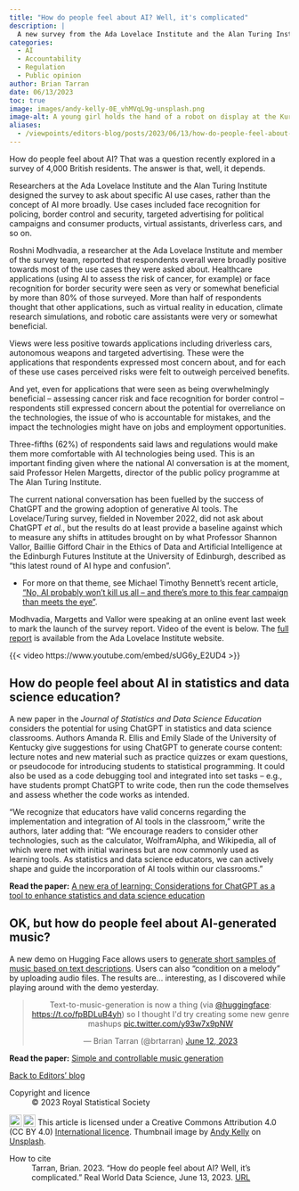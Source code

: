 ```yaml
---
title: "How do people feel about AI? Well, it's complicated"
description: |
  A new survey from the Ada Lovelace Institute and the Alan Turing Institute finds broadly positive views towards AI use cases in healthcare and border security, among others, but people are also concerned about the dangers of overreliance on the technologies and a lack of clarity around accountability.
categories:
  - AI
  - Accountability
  - Regulation
  - Public opinion
author: Brian Tarran
date: 06/13/2023
toc: true
image: images/andy-kelly-0E_vhMVqL9g-unsplash.png
image-alt: A young girl holds the hand of a robot on display at the Kuromon Market in Osaka. Photo by Andy Kelly on Unsplash.
aliases: 
  - /viewpoints/editors-blog/posts/2023/06/13/how-do-people-feel-about-ai.html
---
```

How do people feel about AI? That was a question recently explored in a survey of 4,000 British residents. The answer is that, well, it depends.

Researchers at the Ada Lovelace Institute and the Alan Turing Institute designed the survey to ask about specific AI use cases, rather than the concept of AI more broadly. Use cases included face recognition for policing, border control and security, targeted advertising for political campaigns and consumer products, virtual assistants, driverless cars, and so on.

Roshni Modhvadia, a researcher at the Ada Lovelace Institute and member of the survey team, reported that respondents overall were broadly positive towards most of the use cases they were asked about. Healthcare applications (using AI to assess the risk of cancer, for example) or face recognition for border security were seen as very or somewhat beneficial by more than 80% of those surveyed. More than half of respondents thought that other applications, such as virtual reality in education, climate research simulations, and robotic care assistants were very or somewhat beneficial. 

Views were less positive towards applications including driverless cars, autonomous weapons and targeted advertising. These were the applications that respondents expressed most concern about, and for each of these use cases perceived risks were felt to outweigh perceived benefits.

And yet, even for applications that were seen as being overwhelmingly beneficial -- assessing cancer risk and face recognition for border control -- respondents still expressed concern about the potential for overreliance on the technologies, the issue of who is accountable for mistakes, and the impact the technologies might have on jobs and employment opportunities.

Three-fifths (62%) of respondents said laws and regulations would make them more comfortable with AI technologies being used. This is an important finding given where the national AI conversation is at the moment, said Professor Helen Margetts, director of the public policy programme at The Alan Turing Institute. 

The current national conversation has been fuelled by the success of ChatGPT and the growing adoption of generative AI tools. The Lovelace/Turing survey, fielded in November 2022, did not ask about ChatGPT *et al.*, but the results do at least provide a baseline against which to measure any shifts in attitudes brought on by what Professor Shannon Vallor, Baillie Gifford Chair in the Ethics of Data and Artificial Intelligence at the Edinburgh Futures Institute at the University of Edinburgh, described as "this latest round of AI hype and confusion".

- For more on that theme, see Michael Timothy Bennett's recent article, ["No, AI probably won’t kill us all -- and there’s more to this fear campaign than meets the eye"](https://realworlddatascience.net/the-pulse/posts/2023/06/05/no-AI-probably-wont-kill-us.html).

Modhvadia, Margetts and Vallor were speaking at an online event last week to mark the launch of the survey report. Video of the event is below. The [full report](https://www.adalovelaceinstitute.org/report/public-attitudes-ai/) is available from the Ada Lovelace Institute website.

{{< video https://www.youtube.com/embed/sUG6y_E2UD4 >}}

## How do people feel about AI in statistics and data science education?
A new paper in the *Journal of Statistics and Data Science Education* considers the potential for using ChatGPT in statistics and data science classrooms. Authors Amanda R. Ellis and Emily Slade of the University of Kentucky give suggestions for using ChatGPT to generate course content: lecture notes and new material such as practice quizzes or exam questions, or pseudocode for introducing students to statistical programming. It could also be used as a code debugging tool and integrated into set tasks -- e.g., have students prompt ChatGPT to write code, then run the code themselves and assess whether the code works as intended.

"We recognize that educators have valid concerns regarding the implementation and integration of AI tools in the classroom," write the authors, later adding that: "We encourage readers to consider other technologies, such as the calculator, WolframAlpha, and Wikipedia, all of which were met with initial wariness but are now commonly used as learning tools. As statistics and data science educators, we can actively shape and guide the incorporation of AI tools within our classrooms."

**Read the paper:** [A new era of learning: Considerations for ChatGPT as a tool to enhance statistics and data science education](https://amstat.tandfonline.com/doi/full/10.1080/26939169.2023.2223609)

## OK, but how do people feel about AI-generated music?
A new demo on Hugging Face allows users to [generate short samples of music based on text descriptions](https://huggingface.co/spaces/facebook/MusicGen). Users can also "condition on a melody" by uploading audio files. The results are... interesting, as I discovered while playing around with the demo yesterday.

<center><blockquote class="twitter-tweet"><p lang="en" dir="ltr">Text-to-music-generation is now a thing (via <a href="https://twitter.com/huggingface?ref_src=twsrc%5Etfw">@huggingface</a>: <a href="https://t.co/fpBDLuB4yh">https://t.co/fpBDLuB4yh</a>) so I thought I&#39;d try creating some new genre mashups <a href="https://t.co/y93w7x9pNW">pic.twitter.com/y93w7x9pNW</a></p>&mdash; Brian Tarran (@brtarran) <a href="https://twitter.com/brtarran/status/1668301878751375369?ref_src=twsrc%5Etfw">June 12, 2023</a></blockquote> <script async src="https://platform.twitter.com/widgets.js" charset="utf-8"></script></center>

**Read the paper:** [Simple and controllable music generation](https://huggingface.co/papers/2306.05284)

::: {.article-btn}
[Back to Editors' blog](/the-pulse/editors-blog/index.qmd)
:::

::: {.further-info}
::: grid
::: {.g-col-12 .g-col-md-6}
Copyright and licence
: &copy; 2023 Royal Statistical Society

<a href="http://creativecommons.org/licenses/by/4.0/?ref=chooser-v1" target="_blank" rel="license noopener noreferrer" style="display:inline-block;"> <img style="height:22px!important;vertical-align:text-bottom;" src="https://mirrors.creativecommons.org/presskit/icons/cc.svg?ref=chooser-v1"><img style="height:22px!important;margin-left:3px;vertical-align:text-bottom;" src="https://mirrors.creativecommons.org/presskit/icons/by.svg?ref=chooser-v1"></a> This article is licensed under a Creative Commons Attribution 4.0 (CC BY 4.0) <a href="http://creativecommons.org/licenses/by/4.0/?ref=chooser-v1" target="_blank" rel="license noopener noreferrer" style="display:inline-block;"> International licence</a>. Thumbnail image by <a href="https://unsplash.com/@askkell?utm_source=unsplash&utm_medium=referral&utm_content=creditCopyText">Andy Kelly</a> on <a href="https://unsplash.com/photos/0E_vhMVqL9g?utm_source=unsplash&utm_medium=referral&utm_content=creditCopyText">Unsplash</a>.
  

:::

::: {.g-col-12 .g-col-md-6}
How to cite
: Tarran, Brian. 2023. "How do people feel about AI? Well, it's complicated." Real World Data Science, June 13, 2023. [URL](https://realworlddatascience.net/the-pulse/editors-blog/posts/2023/06/13/how-do-people-feel-about-ai.html)
:::
:::
:::